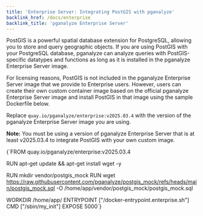 ```yaml
---
title: 'Enterprise Server: Integrating PostGIS with pganalyze'
backlink_href: /docs/enterprise
backlink_title: 'pganalyze Enterprise Server'
---
```


PostGIS is a powerful spatial database extension for PostgreSQL, allowing you to store and query geographic objects. 
If you are using PostGIS with your PostgreSQL database, pganalyze can analyze queries with PostGIS-specific datatypes and 
functions as long as it is installed in the pganalyze Enterprise Server image.

For licensing reasons, PostGIS is not included in the pganalyze Enterprise Server image that we provide to Enterprise users.
However, users can create their own custom container image based on the official pganalyze Enterprise Server image and 
install PostGIS in that image using the sample Dockerfile below.

Replace `quay.io/pganalyze/enterprise:v2025.03.4` with the version of the pganalyze Enterprise Server image you are using.

**Note:** You must be using a version of pganalyze Enterprise Server that is at least v2025.03.4 to integrate PostGIS with
your own custom image.

<CodeBlock>
{`FROM quay.io/pganalyze/enterprise:v2025.03.4
 
RUN apt-get update && apt-get install wget -y
 
RUN mkdir vendor/postgis_mock
RUN wget https://raw.githubusercontent.com/pganalyze/postgis_mock/refs/heads/main/postgis_mock.sql -O /home/app/vendor/postgis_mock/postgis_mock.sql
 
WORKDIR /home/app/
ENTRYPOINT ["/docker-entrypoint.enterprise.sh"]
CMD ["/sbin/my_init"]
EXPOSE 5000`}
</CodeBlock>